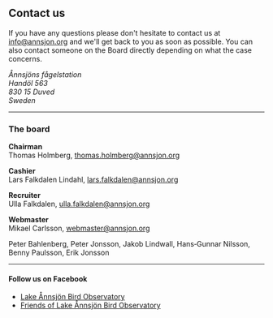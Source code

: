 ## Contact us

If you have any questions please don't hesitate to contact us at info@annsjon.org and we'll get back to you as soon as possible. You can also contact someone on the Board directly depending on what the case concerns.

_Ånnsjöns fågelstation_\
_Handöl 563_\
_830 15 Duved_\
_Sweden_

---

### The board

**Chairman**\
Thomas Holmberg, thomas.holmberg@annsjon.org

**Cashier**\
Lars Falkdalen Lindahl, lars.falkdalen@annsjon.org

**Recruiter**\
Ulla Falkdalen, ulla.falkdalen@annsjon.org

**Webmaster**\
Mikael Carlsson, webmaster@annsjon.org

Peter Bahlenberg, Peter Jonsson, Jakob Lindwall, Hans‑Gunnar Nilsson, Benny Paulsson, Erik Jonsson

---

#### Follow us on Facebook

- [Lake Ånnsjön Bird Observatory](https://www.facebook.com/Annsjon)
- [Friends of Lake Ånnsjön Bird Observatory](https://www.facebook.com/groups/174058694282/)
